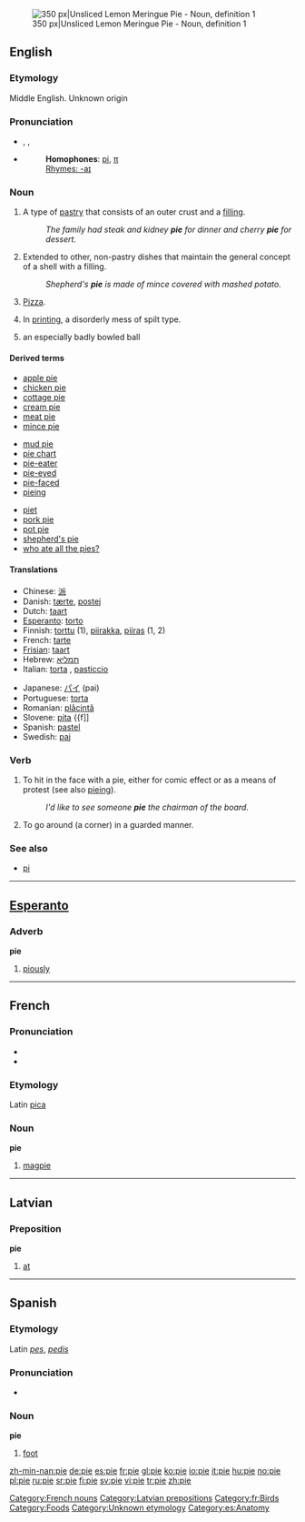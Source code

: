 {{see|Pie|PIE}}
[[Image:Lemon Meringue Pie 1.jpg|thumb|right|350 px|Unsliced Lemon Meringue Pie - Noun, definition 1]]
==English==

===Etymology===
Middle English. Unknown origin

===Pronunciation===
*{{AHD|pī}}, {{IPA|/paɪ/}}, {{SAMPA|/paI/}}
*{{audio|en-us-pie.ogg|Audio (US)}}
*:'''Homophones''': [[pi]], [[π]]
*: [[Rhymes:English:-aɪ|Rhymes: -aɪ]]

===Noun===
{{en-noun|s|-}}

# A type of [[pastry]] that consists of an outer crust and a [[filling]].
#: ''The family had steak and kidney '''pie''' for dinner and cherry '''pie''' for dessert.''
# Extended to other, non-pastry dishes that maintain the general concept of a shell with a filling.
#: ''Shepherd's '''pie''' is made of mince covered with mashed potato.''
# {{cattag|Northeastern US}} [[pizza|Pizza]].
# In [[printing]], a disorderly mess of spilt type.
# {{cricket}} an especially badly bowled ball

====Derived terms====
{{top3}}
*[[apple pie]]
*[[chicken pie]]
*[[cottage pie]]
*[[cream pie]]
*[[meat pie]]
*[[mince pie]]
{{mid3}}
*[[mud pie]]
*[[pie chart]]
*[[pie-eater]]
*[[pie-eyed]]
*[[pie-faced]]
*[[pieing]]
{{mid3}}
*[[piet]]
*[[pork pie]]
*[[pot pie]]
*[[shepherd's pie]]
*[[who ate all the pies?]]
{{bottom}}

====Translations====
{{rfc-trans}}
{{top}}
*Chinese: [[派]]
*Danish: [[tærte]], [[postej]] {{c}}
*Dutch: [[taart]]
*[[Esperanto]]: [[torto]]
*Finnish: [[torttu]] (1), [[piirakka]], [[piiras]] (1, 2)
*French: [[tarte]] {{f}}
*[[Frisian]]: [[taart]]
*Hebrew: [[תמליא]]
*Italian: [[torta]] {{f}}, [[pasticcio]] {{m}}
{{mid}}
*Japanese: [[パイ]] (pai)
*Portuguese: [[torta]] {{f}}
*Romanian: [[plăcintă]] {{f}}
*Slovene: [[pita]] {{f]]
*Spanish: [[pastel]] {{m}}
*Swedish: [[paj]]
{{bottom}}

===Verb===
{{en-verb|pie|d}}

# {{transitive}} To hit in the face with a pie, either for comic effect or as a means of protest (see also [[pieing]]).
#: ''I'd like to see someone '''pie''' the chairman of the board.''
# {{transitive}} To go around (a corner) in a guarded manner.

===See also===
*[[pi]]

----

==[[Esperanto]]==

===Adverb===
'''pie'''

# [[piously]]

----

==French==

===Pronunciation===
*{{IPA|/pi/}}
*{{SAMPA|/pi/}}

===Etymology===
Latin [[pica]]

===Noun===
'''pie''' {{f}}

# [[magpie]]

[[Category:French nouns]]

----

==Latvian==

===Preposition===
'''pie'''

# [[at]]

[[Category:Latvian prepositions]]

----

==Spanish==

===Etymology===
Latin ''[[pes]]'', ''[[pedis]]''

===Pronunciation===
*{{IPA|/{{IPAchar|pje}}/}}

===Noun===
'''pie''' {{m}}

# [[foot]]

[[Category:fr:Birds]]
[[Category:Foods]]
[[Category:Unknown etymology]]
[[Category:es:Anatomy]]

[[zh-min-nan:pie]]
[[de:pie]]
[[es:pie]]
[[fr:pie]]
[[gl:pie]]
[[ko:pie]]
[[io:pie]]
[[it:pie]]
[[hu:pie]]
[[no:pie]]
[[pl:pie]]
[[ru:pie]]
[[sr:pie]]
[[fi:pie]]
[[sv:pie]]
[[vi:pie]]
[[tr:pie]]
[[zh:pie]]